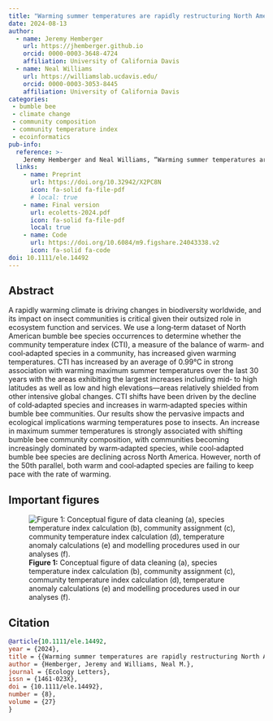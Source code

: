 ```yaml
---
title: "Warming summer temperatures are rapidly restructuring North American bumble bee communities"
date: 2024-08-13
author:
  - name: Jeremy Hemberger
    url: https://jhemberger.github.io
    orcid: 0000-0003-3648-4724
    affiliation: University of California Davis
  - name: Neal Williams
    url: https://williamslab.ucdavis.edu/
    orcid: 0000-0003-3053-8445
    affiliation: University of California Davis
categories:
 - bumble bee
 - climate change
 - community composition 
 - community temperature index
 - ecoinformatics
pub-info:
  reference: >-
    Jeremy Hemberger and Neal Williams, “Warming summer temperatures are rapidly restructuring North American bumble bee communities” <em>Ecology Letters</em> 2024, doi: <a href="https://onlinelibrary.wiley.com/doi/10.1111/ele.14492"><code>10.1111/ele.14492</code></a>
  links:
    - name: Preprint
      url: https://doi.org/10.32942/X2PC8N
      icon: fa-solid fa-file-pdf
      # local: true
    - name: Final version
      url: ecoletts-2024.pdf
      icon: fa-solid fa-file-pdf
      local: true
    - name: Code
      url: https://doi.org/10.6084/m9.figshare.24043338.v2
      icon: fa-solid fa-code
doi: 10.1111/ele.14492
---
```


## Abstract

A rapidly warming climate is driving changes in biodiversity worldwide, and its impact on insect communities is critical given their outsized role in ecosystem function and services. We use a long‐term dataset of North American bumble bee species occurrences to determine whether the community temperature index (CTI), a measure of the balance of warm‐ and cool‐adapted species in a community, has increased given warming temperatures. CTI has increased by an average of 0.99°C in strong association with warming maximum summer temperatures over the last 30 years with the areas exhibiting the largest increases including mid‐ to high latitudes as well as low and high elevations—areas relatively shielded from other intensive global changes. CTI shifts have been driven by the decline of cold‐adapted species and increases in warm‐adapted species within bumble bee communities. Our results show the pervasive impacts and ecological implications warming temperatures pose to insects. An increase in maximum summer temperatures is strongly associated with shifting bumble bee community composition, with communities becoming increasingly dominated by warm‐adapted species, while cool‐adapted bumble bee species are declining across North America. However, north of the 50th parallel, both warm and cool‐adapted species are failing to keep pace with the rate of warming.

## Important figures

![<strong>Figure 1:</strong> Conceptual figure of data cleaning (a), species temperature index calculation (b), community assignment (c), community temperature index calculation (d), temperature anomaly calculations (e) and modelling procedures used in our analyses (f).](fig1.jpg)

## Citation

``` bibtex
@article{10.1111/ele.14492, 
year = {2024}, 
title = {{Warming summer temperatures are rapidly restructuring North American bumble bee communities}}, 
author = {Hemberger, Jeremy and Williams, Neal M.}, 
journal = {Ecology Letters}, 
issn = {1461-023X}, 
doi = {10.1111/ele.14492}, 
number = {8}, 
volume = {27}
}
```
